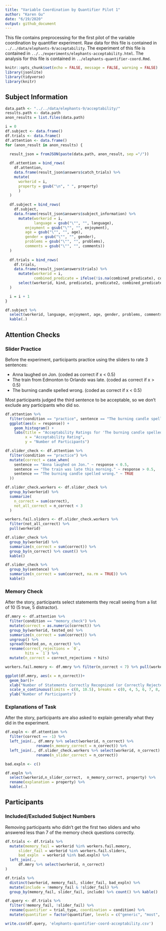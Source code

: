 ```yaml
---
title: "Variable Coordination by Quantifier Pilot 1"
author: "Karen Gu"
date: "6/19/2020"
output: github_document
---
```


This file contains preprocessing for the first pilot of the variable coordination by quantifier experiment. Raw data for this file is contained in `../../data/elephants-9/acceptability`. The experiment of this file is contained in `../../experiments/elephants-acceptability.html`. The analysis for this file is contained in `../elephants-quantifier-coord.Rmd`.

```r
knitr::opts_chunk$set(echo = FALSE, message = FALSE, warning = FALSE)
library(jsonlite)
library(tidyverse)
library(knitr)
```

## Subject Information

```r
data.path <- "../../data/elephants-9/acceptability/"
results.path <- data.path
anon_results = list.files(data.path)

i = 0
df.subject <- data.frame()
df.trials <- data.frame()
df.attention <- data.frame()
for (anon_result in anon_results) {
  
  result_json = fromJSON(paste(data.path, anon_result, sep ="/"))

  df.attention = bind_rows(
    df.attention, 
    data.frame(result_json$answers$catch_trials) %>%
    mutate(
      workerid = i,
      property = gsub("\n", " ", property)
      )
  )
  
  df.subject = bind_rows(
    df.subject, 
    data.frame(result_json$answers$subject_information) %>% 
      mutate(workerid = i,
             language = gsub("\"", "", language),
         enjoyment = gsub("\"", "", enjoyment),
         age = gsub("\"", "", age),
         gender = gsub("\"", "", gender),
         problems = gsub("\"", "", problems),
         comments = gsub("\"", "", comments))
  )
  
  df.trials = bind_rows(
    df.trials, 
    data.frame(result_json$answers$trials) %>% 
      mutate(workerid = i,
             combined_predicate = ifelse(!is.na(combined_predicate), combined_predicate, combined_precidate)) %>%
      select(workerid, kind, predicate1, predicate2, combined_predicate, trial_type, condition, response)
  )

  i = i + 1
}
```

```r
df.subject %>%
  select(workerid, language, enjoyment, age, gender, problems, comments) %>%
  kable(.)
```

## Attention Checks 

### Slider Practice

Before the experiment, participants practice using the sliders to rate 3 sentences:

- Anna laughed on Jon. (coded as correct if x < 0.5)
- The train from Edmonton to Orlando was late. (coded as correct if x > 0.5)
- The burning candle spelled wrong. (coded as correct if x < 0.5)

Most participants judged the third sentence to be acceptable, so we don't exclude any participants who did so.
```r
df.attention %>%
  filter(condition == "practice", sentence == "The burning candle spelled wrong.") %>%
  ggplot(aes(x = response)) +
    geom_histogram() +
    labs(title = "Acceptability Ratings for 'The burning candle spelled wrong.'",
         x = "Acceptability Rating",
         y = "Number of Participants")
```

```r
df.slider_check <- df.attention %>% 
  filter(condition == "practice") %>%
  mutate(correct = case_when(
    sentence == "Anna laughed on Jon." ~ response < 0.5,
    sentence == "The train was late this morning." ~ response > 0.5,
    sentence == "The burning candle spelled wrong." ~ TRUE
  )) 

df.slider_check.workers <- df.slider_check %>%
  group_by(workerid) %>% 
  summarize(
    n_correct = sum(correct),
    not_all_correct = n_correct < 3
  )

workers.fail.sliders <- df.slider_check.workers %>%
  filter(not_all_correct) %>%
  pull(workerid)

df.slider_check %>% 
  group_by(workerid) %>%
  summarize(n_correct = sum(correct)) %>%
  group_by(n_correct) %>% count() %>%
  kable()

df.slider_check %>% 
  group_by(sentence) %>%
  summarize(n_correct = sum(correct, na.rm = TRUE)) %>%
  kable()
```

### Memory Check

After the story, participants select statements they recall seeing from a list of 10 (5 true, 5 distractor).

```r
df.mmry <- df.attention %>%
  filter(condition == "memory_check") %>%
  mutate(correct = as.numeric(correct)) %>%
  group_by(workerid, tested_on) %>%
  summarize(n_correct = sum(correct)) %>%
  ungroup() %>%
  spread(tested_on, n_correct) %>%
  rename(correct_rejections = `0`, 
         hits = `1`) %>%
  mutate(n_correct = correct_rejections + hits) 

workers.fail.memory <- df.mmry %>% filter(n_correct < 7) %>% pull(workerid)

ggplot(df.mmry, aes(x = n_correct))+
  geom_bar()+
  xlab("Number of Statements Correctly Recognized (or Correctly Rejected)")+
  scale_x_continuous(limits = c(0, 10.5), breaks = c(0, 4, 5, 6, 7, 8, 9, 10))+
  ylab("Number of Participants")
```

### Explanations of Task

After the story, participants are also asked to explain generally what they did in the experiment.

```r
df.expln <- df.attention %>%
  filter(correct == -1) %>%
  left_join(., df.mmry %>% select(workerid, n_correct) %>%
              rename(n_memory_correct = n_correct)) %>%
  left_join(., df.slider_check.workers %>% select(workerid, n_correct) %>%
              rename(n_slider_correct = n_correct))

bad.expln <- c()

df.expln %>%
  select(workerid,n_slider_correct,  n_memory_correct, property) %>%
  rename(explanation = property) %>%
  kable(.)
```

## Participants

### Included/Excluded Subject Numbers
Removing participants who didn't get the first two sliders and who answered less than 7 of the memory check questions correctly.

```r
df.trials <- df.trials %>%
  mutate(memory_fail = workerid %in% workers.fail.memory,
      slider_fail = workerid %in% workers.fail.sliders,
      bad_expln  = workerid %in% bad.expln) %>%
  left_join(., 
      df.mmry %>% select(workerid, n_correct)
)

df.trials %>%
  distinct(workerid, memory_fail, slider_fail, bad_expln) %>%
  mutate(include = !memory_fail & !slider_fail) %>%
  group_by(memory_fail, slider_fail, include) %>% count() %>% kable()

df.query <- df.trials %>%
  filter(!memory_fail, !slider_fail) %>%
  rename(quantifier = trial_type, coordination = condition) %>%
  mutate(quantifier = factor(quantifier, levels = c("generic", "most", "all"), ordered = TRUE))

write.csv(df.query, 'elephants-quantifier-coord-acceptability.csv')
```
